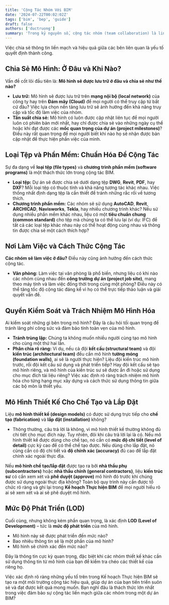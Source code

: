 ```yaml
---
title: 'Cộng Tác Nhóm Với BIM'
date: '2024-07-22T00:02:02Z'
tags: ['bim', 'bep', 'guide']
draft: false
authors: ['ductruong']
summary: 'Trong kỷ nguyên số, cộng tác nhóm (team collaboration) là linh hồn của mọi dự án xây dựng, và BIM (Building Information Modeling) chính là công cụ mạnh mẽ nhất để thúc đẩy sự cộng tác đó.'
---
```


Việc chia sẻ thông tin liền mạch và hiệu quả giữa các bên liên quan là yếu tố quyết định thành công.

<TOCInline toc={props.toc} exclude="" />

## Chia Sẻ Mô Hình: Ở Đâu và Khi Nào?

Vấn đề cốt lõi đầu tiên là: **Mô hình sẽ được lưu trữ ở đâu và chia sẻ như thế nào?**

- **Lưu trữ:** Mô hình sẽ được lưu trữ trên **mạng nội bộ (local network)** của công ty hay trên **Đám mây (Cloud)** để mọi người có thể truy cập từ bất cứ đâu? Việc lựa chọn nền tảng lưu trữ sẽ ảnh hưởng đến khả năng truy cập và tốc độ làm việc của nhóm.
- **Tần suất chia sẻ:** Mô hình có luôn được cập nhật liên tục để mọi người luôn có phiên bản mới nhất, hay chỉ được chia sẻ vào những ngày cụ thể hoặc khi đạt được các **mốc quan trọng của dự án (project milestones)**? Điều này rất quan trọng để mọi người biết khi nào họ sẽ nhận được bản cập nhật để thực hiện phần việc của mình.

## Loại Tệp và Phần Mềm: Chuẩn Hóa Để Cộng Tác

Sự đa dạng về **loại tệp (file types)** và **chương trình phần mềm (software programs)** là một thách thức lớn trong cộng tác BIM.

- **Loại tệp:** Dự án sẽ được chia sẻ dưới dạng tệp **DWG**, **Revit**, **PDF**, hay **DXF**? Mỗi loại tệp có thuộc tính và khả năng tương tác khác nhau. Việc thống nhất định dạng tệp là cần thiết để tránh những rắc rối về tương thích.
- **Chương trình phần mềm:** Các nhóm sẽ sử dụng **AutoCAD**, **Revit**, **ARCHICAD**, **Navisworks**, **Tekla**, hay nhiều chương trình khác? Nếu sử dụng nhiều phần mềm khác nhau, liệu có một **tiêu chuẩn chung (common standard)** cho tệp mà chúng ta có thể lưu lại (ví dụ: IFC) để tất cả các loại tệp khác nhau này có thể hoạt động cùng nhau và thông tin được chia sẻ một cách thích hợp?

## Nơi Làm Việc và Cách Thức Cộng Tác

**Các nhóm sẽ làm việc ở đâu?** Điều này cũng ảnh hưởng đến cách thức cộng tác.

- **Văn phòng:** Làm việc tại văn phòng là phổ biến, nhưng liệu có khi nào các nhóm cùng nhau đến **công trường dự án (project job site)**, mang theo máy tính và làm việc đồng thời trong cùng một phòng? Điều này có thể tăng tốc độ cộng tác đáng kể vì họ có thể trực tiếp thảo luận và giải quyết vấn đề.

## Quyền Kiểm Soát và Trách Nhiệm Mô Hình Hóa

Ai kiểm soát những gì bên trong mô hình? Đây là câu hỏi tối quan trọng để tránh lãng phí công sức và đảm bảo tính toàn vẹn của mô hình.

- **Tránh trùng lặp:** Chúng ta không muốn nhiều người cùng tạo mô hình cho cùng một thứ hai lần.
- **Phân chia rõ ràng:** Ví dụ, nếu cả đội **kết cấu (structural team)** và đội **kiến trúc (architectural team)** đều cần mô hình **tường móng (foundation walls)**, ai sẽ là người thực hiện? Liệu đội kiến trúc mô hình trước, rồi đội kết cấu sử dụng và phát triển tiếp? Hay đội kết cấu sẽ tạo mô hình riêng, và mô hình của kiến trúc sư sẽ được ẩn đi hoặc sử dụng cho mục đích tài liệu riêng? Việc xác định rõ ràng trách nhiệm mô hình hóa cho từng hạng mục xây dựng và cách thức sử dụng thông tin giữa các bộ môn là thiết yếu.

## Mô Hình Thiết Kế Cho Chế Tạo và Lắp Đặt

Liệu **mô hình thiết kế (design models)** có được sử dụng trực tiếp cho **chế tạo (fabrication)** và **lắp đặt (installation)** không?

- Thông thường, câu trả lời là không, vì mô hình thiết kế thường không đủ chi tiết cho mục đích này. Tuy nhiên, đôi khi câu trả lời lại là có. Nếu mô hình thiết kế được dùng cho chế tạo, nó cần có **mức độ chi tiết (level of detail)** cực kỳ cao để có thể chế tạo được. Nếu dùng cho lắp đặt, nó cũng cần có độ chi tiết và **độ chính xác (accuracy)** đủ cao để lắp đặt chính xác ngoài thực địa.

Nếu **mô hình chế tạo/lắp đặt** được tạo ra bởi **nhà thầu phụ (subcontractors)** hoặc **nhà thầu chính (general contractors)**, liệu **kiến trúc sư** có cần xem xét và **phê duyệt (approve)** mô hình đó trước khi chúng được sử dụng ngoài thực địa không? Toàn bộ quy trình này cần được tổ chức rõ ràng và ghi lại trong **Kế hoạch Thực hiện BIM** để mọi người hiểu rõ ai sẽ xem xét và ai sẽ phê duyệt mô hình.

## Mức Độ Phát Triển (LOD)

Cuối cùng, nhưng không kém phần quan trọng, là xác định **LOD (Level of Development)** – tức là **mức độ phát triển** của mô hình.

- Mô hình này sẽ được phát triển đến mức nào?
- Bao nhiêu thông tin sẽ là một phần của mô hình?
- Mô hình sẽ chính xác đến mức nào?

Đây là thông tin cực kỳ quan trọng, đặc biệt khi các nhóm thiết kế khác cần sử dụng thông tin từ mô hình của bạn để kiểm tra chéo các thiết kế của riêng họ.

Việc xác định rõ ràng những yếu tố trên trong Kế hoạch Thực hiện BIM sẽ tạo ra một môi trường cộng tác hiệu quả, giúp dự án của bạn tiến triển suôn sẻ và đạt được kết quả mong muốn. Bạn nghĩ đâu là thách thức lớn nhất trong việc đảm bảo sự cộng tác liền mạch giữa các nhóm trong một dự án BIM?
